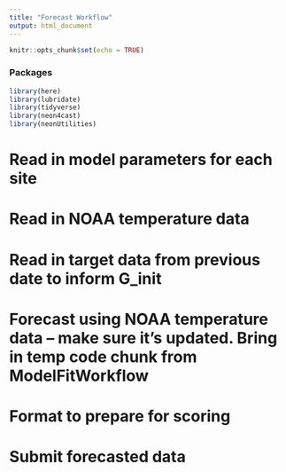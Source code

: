```yaml
---
title: "Forecast Workflow"
output: html_document
---
```


```r
knitr::opts_chunk$set(echo = TRUE)
```

### Packages
```r

library(here)
library(lubridate)
library(tidyverse)
library(neon4cast)
library(neonUtilities)

```

# Read in model parameters for each site
# Read in NOAA temperature data
# Read in target data from previous date to inform G_init
# Forecast using NOAA temperature data -- make sure it's updated. Bring in temp code chunk from ModelFitWorkflow
# Format to prepare for scoring
# Submit forecasted data